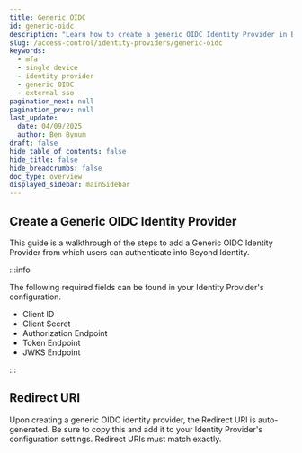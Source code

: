 ```yaml
---
title: Generic OIDC
id: generic-oidc
description: "Learn how to create a generic OIDC Identity Provider in Beyond Identity."
slug: /access-control/identity-providers/generic-oidc
keywords:
  - mfa
  - single device
  - identity provider
  - generic OIDC
  - external sso
pagination_next: null
pagination_prev: null
last_update:
  date: 04/09/2025
  author: Ben Bynum
draft: false
hide_table_of_contents: false
hide_title: false
hide_breadcrumbs: false
doc_type: overview
displayed_sidebar: mainSidebar
---
```



## Create a Generic OIDC Identity Provider

This guide is a walkthrough of the steps to add a Generic OIDC Identity Provider from which users can authenticate into Beyond Identity.

<Arcade clip={Clip.IdentityProviderIntegrationGuideGenericOIDC} />

:::info

The following required fields can be found in your Identity Provider's configuration.

- Client ID
- Client Secret
- Authorization Endpoint
- Token Endpoint
- JWKS Endpoint

:::

## Redirect URI

Upon creating a generic OIDC identity provider, the Redirect URI is auto-generated. Be sure to copy this and add it to your Identity Provider's configuration settings. Redirect URIs must match exactly.
